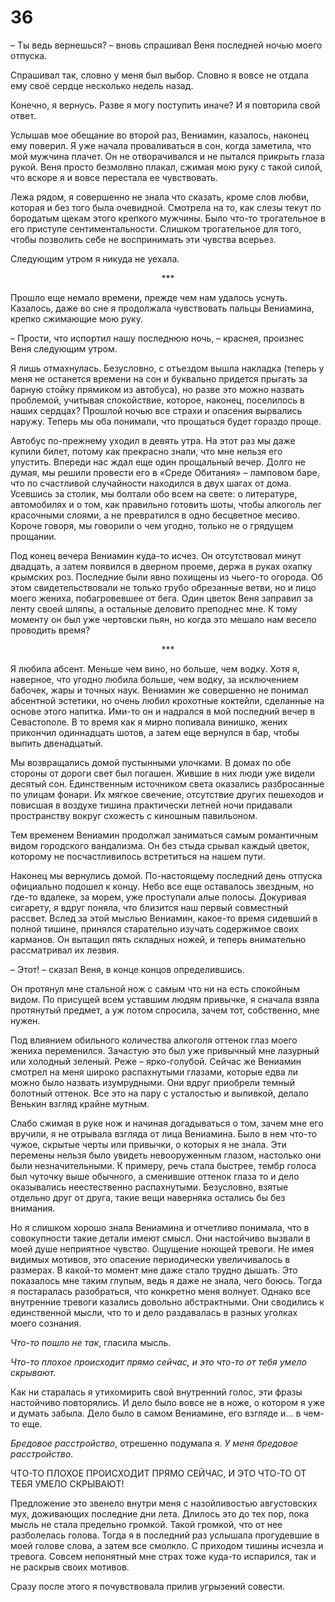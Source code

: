 # 36 {-}

– Ты ведь вернешься? – вновь спрашивал Веня последней ночью моего отпуска.

Спрашивал так, словно у меня был выбор. Словно я вовсе не отдала ему своё сердце несколько недель назад. 

Конечно, я вернусь. Разве я могу поступить иначе? И я повторила свой ответ. 

Услышав мое обещание во второй раз, Вениамин, казалось, наконец ему поверил. Я уже начала проваливаться в сон, когда заметила, что мой мужчина плачет. Он не отворачивался и не пытался прикрыть глаза рукой. Веня просто безмолвно плакал, сжимая мою руку с такой силой, что вскоре я и вовсе перестала ее чувствовать. 

Лежа рядом, я совершенно не знала что сказать, кроме слов любви, которая и без того была очевидной. Смотрела на то, как слезы текут по бородатым щекам этого крепкого мужчины. Было что-то трогательное в его приступе сентиментальности. Слишком трогательное для того, чтобы позволить себе не воспринимать эти чувства всерьез.

Следующим утром я никуда не уехала.

<div style="text-align: center;">***</div>

Прошло еще немало времени, прежде чем нам удалось уснуть. Казалось, даже во сне я продолжала чувствовать пальцы Вениамина, крепко сжимающие мою руку. 

– Прости, что испортил нашу последнюю ночь, – краснея, произнес Веня следующим утром.

Я лишь отмахнулась. Безусловно, с отъездом вышла накладка (теперь у меня не останется времени на сон и буквально придется прыгать за барную стойку прямиком из автобуса), но разве это можно назвать проблемой, учитывая спокойствие, которое, наконец, поселилось в наших сердцах? Прошлой ночью все страхи и опасения вырвались наружу. Теперь мы оба понимали, что прощаться будет гораздо проще.

Автобус по-прежнему уходил в девять утра. На этот раз мы даже купили билет, потому как прекрасно знали, что мне нельзя его упустить. Впереди нас ждал еще один прощальный вечер. Долго не думая, мы решили провести его в «Среде Обитания» – ламповом баре, что по счастливой случайности находился в двух шагах от дома. Усевшись за столик, мы болтали обо всем на свете: о литературе, автомобилях и о том, как правильно готовить шоты, чтобы алкоголь лег красочными слоями, а не превратился в одно бесцветное месиво. Короче говоря, мы говорили о чем угодно, только не о грядущем прощании.

Под конец вечера Вениамин куда-то исчез. Он отсутствовал минут двадцать, а затем появился в дверном проеме, держа в руках охапку крымских роз. Последние были явно похищены из чьего-то огорода. Об этом свидетельствовали не только грубо обрезанные ветви, но и лицо моего жениха, побагровевшее от бега. Один цветок Веня заправил за ленту своей шляпы, а остальные деловито преподнес мне. К тому моменту он был уже чертовски пьян, но когда это мешало нам весело проводить время?

<div style="text-align: center;">***</div>

Я любила абсент. Меньше чем вино, но больше, чем водку. Хотя я, наверное, что угодно любила больше, чем водку, за исключением бабочек, жары и точных наук. Вениамин же совершенно не понимал абсентной эстетики, но очень любил крохотные коктейли, сделанные на основе этого напитка. Ими-то он и надрался в мой последний вечер в Севастополе. В то время как я мирно попивала винишко, жених прикончил одиннадцать шотов, а затем еще вернулся в бар, чтобы выпить двенадцатый.

Мы возвращались домой пустынными улочками. В домах по обе стороны от дороги свет был погашен. Жившие в них люди уже видели десятый сон. Единственным источником света оказались разбросанные по улицам фонари. Их мягкое свечение, отсутствие других пешеходов и повисшая в воздухе тишина практически летней ночи придавали пространству вокруг схожесть с киношным павильоном. 

Тем временем Вениамин продолжал заниматься самым романтичным видом городского вандализма. Он без стыда срывал каждый цветок, которому не посчастливилось встретиться на нашем пути.

Наконец мы вернулись домой. По-настоящему последний день отпуска официально подошел к концу. Небо все еще оставалось звездным, но где-то вдалеке, за морем, уже проступали алые полосы. Докуривая сигарету, я вдруг поняла, что близится наш первый совместный рассвет. Вслед за этой мыслью Вениамин, какое-то время сидевший в полной тишине, принялся старательно изучать содержимое своих карманов. Он вытащил пять складных ножей, и теперь внимательно рассматривал их лезвия.

– Этот! – сказал Веня, в конце концов определившись.

Он протянул мне стальной нож с самым что ни на есть спокойным видом. По присущей всем уставшим людям привычке, я сначала взяла протянутый предмет, а уж потом спросила, зачем тот, собственно, мне нужен.

Под влиянием обильного количества алкоголя оттенок глаз моего жениха переменился. Зачастую это был уже привычный мне лазурный или холодный зеленый. Реже – ярко-голубой. Сейчас же Вениамин смотрел на меня широко распахнутыми глазами, которые едва ли можно было назвать изумрудными. Они вдруг приобрели темный болотный оттенок. Все это на пару с усталостью и выпивкой, делало Венькин взгляд крайне мутным. 

Слабо сжимая в руке нож и начиная догадываться о том, зачем мне его вручили, я не отрывала взгляда от лица Вениамина. Было в нем что-то чужое, скрытые черты или привычки, о которых я не знала. Эти перемены нельзя было увидеть невооруженным глазом, настолько они были незначительными. К примеру, речь стала быстрее, тембр голоса был чуточку выше обычного, а сменившие оттенок глаза то и дело оказывались неестественно распахнутыми. Безусловно, взятые отдельно друг от друга, такие вещи наверняка остались бы без внимания. 

Но я слишком хорошо знала Вениамина и отчетливо понимала, что в совокупности такие детали имеют смысл. Они настойчиво вызвали в моей душе неприятное чувство. Ощущение ноющей тревоги. Не имея видимых мотивов, это опасение периодически увеличивалось в размерах. В какой-то момент мне даже стало трудно дышать. Это показалось мне таким глупым, ведь я даже не знала, чего боюсь. Тогда я постаралась разобраться, что конкретно меня волнует. Однако все внутренние тревоги казались довольно абстрактными. Они сводились к единственной мысли, что то и дело раздавалась в разных уголках моего сознания.

*Что-то пошло не так*, гласила мысль. 

*Что-то плохое происходит прямо сейчас, и это что-то от тебя умело скрывают.*

Как ни старалась я утихомирить свой внутренний голос, эти фразы настойчиво повторялись. И дело было вовсе не в ноже, о котором я уже и думать забыла. Дело было в самом Вениамине, его взгляде и… в чем-то еще. 

*Бредовое расстройство*, отрешенно подумала я. *У меня бредовое расстройство.*

ЧТО-ТО ПЛОХОЕ ПРОИСХОДИТ ПРЯМО СЕЙЧАС, И ЭТО ЧТО-ТО ОТ ТЕБЯ УМЕЛО СКРЫВАЮТ!

Предложение это звенело внутри меня с назойливостью августовских мух, доживающих последние дни лета. Длилось это до тех пор, пока мысль не стала предельно громкой. Такой громкой, что от нее разболелась голова. Тогда я в последний раз услышала прогудевшие в моей голове слова, а затем все смолкло. С приходом тишины исчезла и тревога. Совсем непонятный мне страх тоже куда-то испарился, так и не раскрыв своих мотивов.  

Сразу после этого я почувствовала прилив угрызений совести. 

